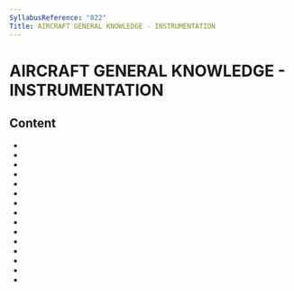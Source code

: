 ```yaml
---
SyllabusReference: "022"
Title: AIRCRAFT GENERAL KNOWLEDGE - INSTRUMENTATION
---
```


# AIRCRAFT GENERAL KNOWLEDGE - INSTRUMENTATION

## Content

- <Link href="022.01" />
- <Link href="022.02" />
- <Link href="022.03" />
- <Link href="022.04" />
- <Link href="022.05" />
- <Link href="022.06" />
- <Link href="022.07" />
- <Link href="022.08" />
- <Link href="022.09" />
- <Link href="022.10" />
- <Link href="022.11" />
- <Link href="022.12" />
- <Link href="022.13" />
- <Link href="022.14" />
- <Link href="022.15" />
